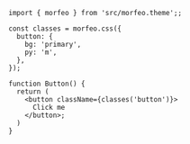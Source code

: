 ```tsx showLineNumbers {1, 3-8} /classes('button')/
import { morfeo } from 'src/morfeo.theme';;

const classes = morfeo.css({
  button: {
    bg: 'primary',
    py: 'm',
  },
});

function Button() {
  return (
    <button className={classes('button')}>
      Click me
    </button>;
  )
}
```
